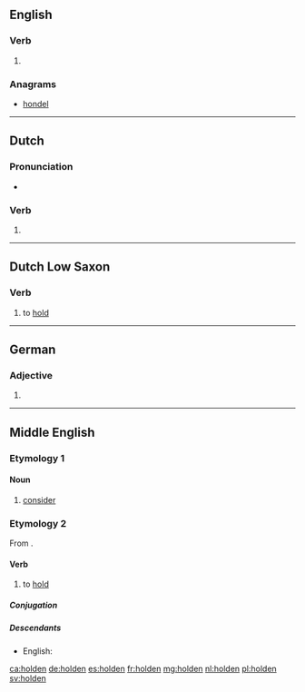 ==English==

===Verb===
{{head|en|past participle}}

# {{label|en|archaic}} {{past participle of|hold|lang=en|nocat=1}}

===Anagrams===
* [[hondel#English|hondel]]

----

==Dutch==

===Pronunciation===
* {{audio|Nl-holden.ogg|Audio|lang=nl}}

===Verb===
{{nl-verb-form}}

# {{nl-verb form of|n=pl|t=past|m=ind+subj|hollen}}

----

==Dutch Low Saxon==

===Verb===
{{head|nds-nl|verb}}

# to [[hold]]

----

==German==

===Adjective===
{{head|de|adjective form}}

# {{de-inflected form of|hold}}

----

==Middle English==
{{attention|enm|not a noun}}

===Etymology 1===

====Noun====
{{head|enm|noun}}

# [[consider]]

===Etymology 2===
From {{etyl|ang|enm}} {{m|ang|healdan}}.

====Verb====
{{head|enm|verb}}

# to [[hold]]

=====Conjugation=====
{{enm-conj|type=strong|holde|holdeþ, holden|holdest|holdeþ, holden|holdeþ|holdeþ, holden|holde|holden|holdende, holdinge|(y)holden|held(e)|helden|helde(st)|helden|held(e)|helden|helde|helde|hold(e)|holdeþ}}

=====Descendants=====
* English: {{l|en|hold}}

[[ca:holden]]
[[de:holden]]
[[es:holden]]
[[fr:holden]]
[[mg:holden]]
[[nl:holden]]
[[pl:holden]]
[[sv:holden]]